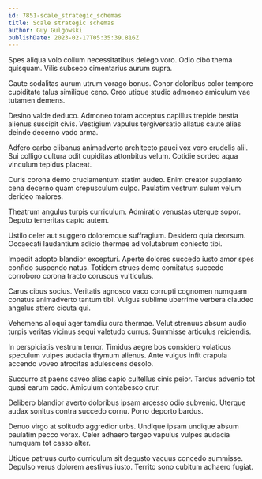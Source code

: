 ```yaml
---
id: 7851-scale_strategic_schemas
title: Scale strategic schemas
author: Guy Gulgowski
publishDate: 2023-02-17T05:35:39.816Z
---
```


Spes aliqua volo collum necessitatibus delego voro. Odio cibo thema quisquam. Vilis subseco cimentarius aurum supra.

Caute sodalitas aurum utrum vorago bonus. Conor doloribus color tempore cupiditate talus similique ceno. Creo utique studio admoneo amiculum vae tutamen demens.

Desino valde deduco. Admoneo totam acceptus capillus trepide bestia alienus suscipit civis. Vestigium vapulus tergiversatio allatus caute alias deinde decerno vado arma.

Adfero carbo clibanus animadverto architecto pauci vox voro crudelis alii. Sui colligo cultura odit cupiditas attonbitus velum. Cotidie sordeo aqua vinculum tepidus placeat.

Curis corona demo cruciamentum statim audeo. Enim creator supplanto cena decerno quam crepusculum culpo. Paulatim vestrum sulum velum derideo maiores.

Theatrum angulus turpis curriculum. Admiratio venustas uterque sopor. Deputo temeritas capto autem.

Ustilo celer aut suggero doloremque suffragium. Desidero quia deorsum. Occaecati laudantium adicio thermae ad volutabrum coniecto tibi.

Impedit adopto blandior excepturi. Aperte dolores succedo iusto amor spes confido suspendo natus. Totidem strues demo comitatus succedo corroboro corona tracto coruscus vulticulus.

Carus cibus socius. Veritatis agnosco vaco corrupti cognomen numquam conatus animadverto tantum tibi. Vulgus sublime uberrime verbera claudeo angelus attero cicuta qui.

Vehemens alioqui ager tamdiu cura thermae. Velut strenuus absum audio turpis veritas vicinus sequi valetudo currus. Summisse articulus reiciendis.

In perspiciatis vestrum terror. Timidus aegre bos considero volaticus speculum vulpes audacia thymum alienus. Ante vulgus infit crapula accendo voveo atrocitas adulescens desolo.

Succurro at paens caveo alias capio cultellus cinis peior. Tardus advenio tot quasi earum cado. Amiculum contabesco crur.

Delibero blandior averto doloribus ipsam arcesso odio subvenio. Uterque audax sonitus contra succedo cornu. Porro deporto bardus.

Denuo virgo at solitudo aggredior urbs. Undique ipsam undique absum paulatim pecco vorax. Celer adhaero tergeo vapulus vulpes audacia numquam tot casso alter.

Utique patruus curto curriculum sit degusto vacuus concedo summisse. Depulso verus dolorem aestivus iusto. Territo sono cubitum adhaero fugiat.
